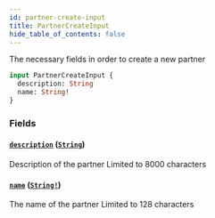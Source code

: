 ```yaml
---
id: partner-create-input
title: PartnerCreateInput
hide_table_of_contents: false
---
```



The necessary fields in order to create a new partner

```graphql
input PartnerCreateInput {
  description: String
  name: String!
}
```


### Fields

#### [`description`](#) ([`String`](/developers/shared-apis/adminidentity-api/graphql/reference/scalars/string))

Description of the partner
Limited to 8000 characters


#### [`name`](#) ([`String!`](/developers/shared-apis/adminidentity-api/graphql/reference/scalars/string))

The name of the partner
Limited to 128 characters




